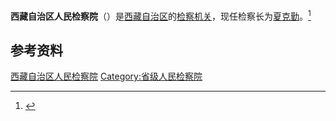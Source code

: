 {{Infobox PRCG
|机构名称 = 西藏自治区人民检察院<br>{{lang|bo|བོད་རང་སྐྱོང་ལྗོངས་མི་དམངས་ཞིབ་དཔྱོད་ཁང་།}}
|标志1    = Supreme_People's_Procuratorate_of_P.R.China's_badge_.svg
|标志1说明 = [[中华人民共和国人民检察院检徽|中华人民共和国人民检察院检徽]]
|职位1    = [[检察长|检察长]]
|人员1    = [[夏克勤|夏克勤]]
|衔级1    = [[二级大检察官|二级大检察官]]
|职位2    =
|人员2    =
|职位3    =
|人员3    =
|职位4    =
|人员4    =
|授权法源 = [[中华人民共和国宪法|中华人民共和国宪法]]<br />[[s:中华人民共和国刑法|中华人民共和国刑法]]<br />[[s:中华人民共和国刑事诉讼法|中华人民共和国刑事诉讼法]]
|组织法规 = [[s:中华人民共和国人民检察院组织法|中华人民共和国人民检察院组织法]]
|业务上级 = [[中华人民共和国最高人民检察院|中华人民共和国最高人民检察院]]
|组织上级 = [[西藏自治区人民代表大会|西藏自治区人民代表大会]]<br />[[西藏自治区人民代表大会常务委员会|西藏自治区人民代表大会常务委员会]]
|中共上级 = [[中国共产党西藏自治区委员会|中国共产党西藏自治区委员会]]
|中共本级 = 中国共产党西藏自治区人民检察院党组
|机构类型 = [[检察机关|法律监督机关]]
|行政级别 = 副省级
|地址1    = [[西藏自治区|西藏自治区]]
|前身     = 
|邮编1    =
|电话1    =
|网站     = 
|网址     = http://www.xz.jcy.gov.cn/
}}
'''西藏自治区人民检察院'''（{{bo|z=བོད་རང་སྐྱོང་ལྗོངས་མི་དམངས་ཞིབ་དཔྱོད་ཁང་།}}）是[[西藏自治区|西藏自治区]]的[[检察机关|检察机关]]，现任检察长为[[夏克勤|夏克勤]]。<ref>{{Cite book|title=中国法律年鉴 2018|author=伍晓梅主编; 中国法律年鉴编辑部编|publisher=中国法律年鉴社|year=|issn=1003-1715|location=|pages=}}</ref>

== 参考资料 ==
{{reflist}}
{{党和国家机构|西藏自治区|level=高级}}
{{中华人民共和国各省级行政区|检察机关}}
{{中华人民共和国检察机关}}

[[Category:西藏自治区人民检察院|]]
[[Category:省级人民检察院|Category:省级人民检察院]]